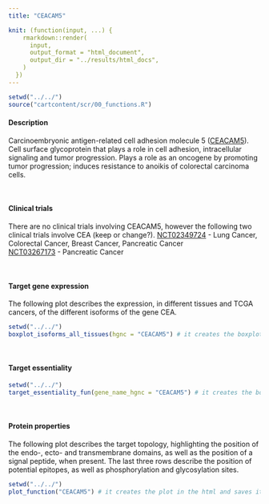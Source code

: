 ```yaml
---
title: "CEACAM5"

knit: (function(input, ...) {
    rmarkdown::render(
      input,
      output_format = "html_document",
      output_dir = "../results/html_docs",
    )
  })
---
```

<style>
img {
    max-width: 30cm;
}

</style>
```r
setwd("../../")
source("cartcontent/scr/00_functions.R")
```

<h4>Description</h4>
Carcinoembryonic antigen-related cell adhesion molecule 5 ([CEACAM5](https://www.uniprot.org/uniprot/P06731)). Cell surface glycoprotein that plays a role in cell adhesion, intracellular signaling and tumor progression. Plays a role as an oncogene by promoting tumor progression; induces resistance to anoikis of colorectal carcinoma cells.   

<br> 

<h4>Clinical trials</h4> 
There are no clinical trials involving CEACAM5, however the following two clinical trials involve CEA (keep or change?). 
[NCT02349724](https://clinicaltrials.gov/ct2/show/NCT02349724)  - Lung Cancer, Colorectal Cancer, Breast Cancer, Pancreatic Cancer <br>
[NCT03267173](https://clinicaltrials.gov/ct2/show/NCT03267173) - Pancreatic Cancer 


<br>

<h4>Target gene expression</h4>
The following plot describes the expression, in different tissues and TCGA cancers, of the different isoforms of the gene CEA.
```r
setwd("../../")
boxplot_isoforms_all_tissues(hgnc = "CEACAM5") # it creates the boxplot in the html and saves it as .pdf in the plot/isoform_expression folder
```

<br>

<h4>Target essentiality</h4>
```r
setwd("../../")
target_essentiality_fun(gene_name_hgnc = "CEACAM5") # it creates the boxplot in the html and saves it as .pdf in the plot/target_essentiality folder
```

<br>

<h4>Protein properties</h4>
The following plot describes the target topology, highlighting the position of the endo-, ecto- and transmembrane domains, as well as the position of a signal peptide, when present. 
The last three rows describe the position of potential epitopes, as well as phosphorylation and glycosylation sites. 
```r
setwd("../../")
plot_function("CEACAM5") # it creates the plot in the html and saves it as .pdf in the plot/protein_properties folder
```